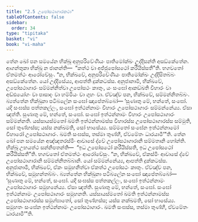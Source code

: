 ```yaml
---
title: "2.5 උපෝසථාගාරකථා"
tableOfContents: false
sidebar:
  order: 34
type: "tipitaka"
basket: "vi"
book: "vi-maha"
---
```



<DynamicBreadcrumb />

<Division number="141" book="vi-maha">

<Paragraph number="596" book="vi-maha">
තේන ඛෝ පන සමයේන භික්ඛූ අනුපරිවේණියං පාතිමෝක්ඛං උද්දිසන්ති අසඞ්කේතේන. ආගන්තුකා භික්ඛූ න ජානන්ති—  “කත්ථ වා අජ්ජුපෝසථෝ කරීයිස්සතී”ති. භගවතෝ ඒතමත්ථං ආරෝචේසුං. “න, භික්ඛවේ, අනුපරිවේණියං පාතිමෝක්ඛං උද්දිසිතබ්බං අසඞ්කේතේන. යෝ උද්දිසේය්‍ය, ආපත්ති දුක්කටස්ස. අනුජානාමි, භික්ඛවේ, උපෝසථාගාරං සම්මන්නිත්වා උපෝසථං කාතුං, යං සංඝෝ ආකඞ්ඛති විහාරං වා අඩ්ඪයෝගං වා පාසාදං වා හම්මියං වා ගුහං වා. ඒවඤ්ච පන, භික්ඛවේ, සම්මන්නිතබ්බං. බ්‍යත්තේන භික්ඛුනා පටිබලේන සංඝෝ ඤාපේතබ්බෝ—
</Paragraph>

<Paragraph number="597" book="vi-maha">
‘සුණාතු මේ, භන්තේ, සංඝෝ. යදි සංඝස්ස පත්තකල්ලං, සංඝෝ ඉත්ථන්නාමං විහාරං උපෝසථාගාරං සම්මන්නේය්‍ය. ඒසා ඤත්ති.
</Paragraph>

<Paragraph number="598" book="vi-maha">
සුණාතු මේ, භන්තේ, සංඝෝ. සංඝෝ ඉත්ථන්නාමං විහාරං උපෝසථාගාරං සම්මන්නති. යස්සායස්මතෝ ඛමති ඉත්ථන්නාමස්ස විහාරස්ස උපෝසථාගාරස්ස සම්මුති, සෝ තුණ්හස්ස; යස්ස නක්ඛමති, සෝ භාසේය්‍ය. සම්මතෝ සංඝේන ඉත්ථන්නාමෝ විහාරෝ උපෝසථාගාරං. ඛමති සංඝස්ස, තස්මා තුණ්හී, ඒවමේතං ධාරයාමී’”ති.
</Paragraph>

<Paragraph number="599" book="vi-maha">
තේන ඛෝ පන සමයේන අඤ්ඤතරස්මිං ආවාසේ ද්වේ උපෝසථාගාරානි සම්මතානි හෝන්ති. භික්ඛූ උභයත්ථ සන්නිපතන්ති—  “ඉධ උපෝසථෝ කරීයිස්සති, ඉධ උපෝසථෝ කරීයිස්සතී”ති. භගවතෝ ඒතමත්ථං ආරෝචේසුං. “න, භික්ඛවේ, ඒකස්මිං ආවාසේ ද්වේ උපෝසථාගාරානි සම්මන්නිතබ්බානි. යෝ සම්මන්නේය්‍ය, ආපත්ති දුක්කටස්ස. අනුජානාමි, භික්ඛවේ, ඒකං සමූහනිත්වා ඒකත්ථ උපෝසථං කාතුං. ඒවඤ්ච පන, භික්ඛවේ, සමූහන්තබ්බං. බ්‍යත්තේන භික්ඛුනා පටිබලේන සංඝෝ ඤාපේතබ්බෝ—
</Paragraph>

<Paragraph number="600" book="vi-maha">
‘සුණාතු මේ, භන්තේ, සංඝෝ. යදි සංඝස්ස පත්තකල්ලං, සංඝෝ ඉත්ථන්නාමං උපෝසථාගාරං සමූහනේය්‍ය. ඒසා ඤත්ති.
</Paragraph>

<Paragraph number="601" book="vi-maha">
සුණාතු මේ, භන්තේ, සංඝෝ. සංඝෝ ඉත්ථන්නාමං උපෝසථාගාරං සමූහනති. යස්සායස්මතෝ ඛමති ඉත්ථන්නාමස්ස උපෝසථාගාරස්ස සමුග්ඝාතෝ, සෝ තුණ්හස්ස; යස්ස නක්ඛමති, සෝ භාසේය්‍ය. සමූහතං සංඝේන ඉත්ථන්නාමං උපෝසථාගාරං. ඛමති සංඝස්ස, තස්මා තුණ්හී, ඒවමේතං ධාරයාමී’”ති.
</Paragraph>
</Division>